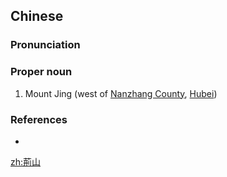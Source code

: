 {{also|荆山}}
==Chinese==
{{zh-forms|s=荆山}}

===Pronunciation===
{{zh-pron
|m=Jīng Shān
|cat=pn
}}

===Proper noun===
{{zh-proper noun}}

# Mount Jing (west of [[w:Nanzhang County|Nanzhang County]], [[w:Hubei|Hubei]])

===References===
* {{pedialite|List of administrative divisions of Hubei}}

[[zh:荊山]]